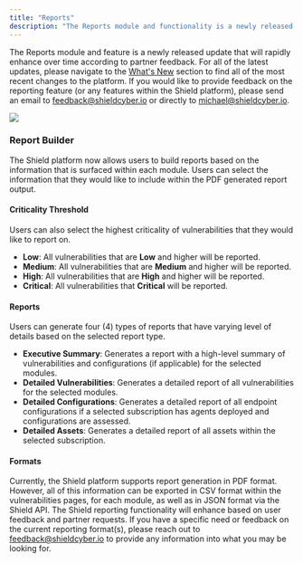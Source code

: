 ```yaml
---
title: "Reports"
description: "The Reports module and functionality is a newly released feature which will allow users to export subscription specific information at different levels of analysis."
---
```


<Note>The Reports module and feature is a newly released update that will rapidly enhance over time according to partner feedback.  For all of the latest updates, please navigate to the [What's New](https://docs.shieldcyber.io/whats-new) section to find all of the most recent changes to the platform.  If you would like to provide feedback on the reporting feature (or any features within the Shield platform), please send an email to feedback@shieldcyber.io or directly to michael@shieldcyber.io.</Note>

<Frame type="glass">
  <img src="/images/reporting.png" />
</Frame>

### Report Builder

The Shield platform now allows users to build reports based on the information that is surfaced within each module.  Users can select the information that they would like to include within the PDF generated report output.


#### Criticality Threshold

Users can also select the highest criticality of vulnerabilities that they would like to report on.
- **Low**: All vulnerabilities that are **Low** and higher will be reported.
- **Medium**: All vulnerabilities that are **Medium** and higher will be reported.
- **High**: All vulnerabilities that are **High** and higher will be reported.
- **Critical**: All vulnerabilities that **Critical** will be reported.

#### Reports
Users can generate four (4) types of reports that have varying level of details based on the selected report type.
- **Executive Summary**: Generates a report with a high-level summary of vulnerabilities and configurations (if applicable) for the selected modules.
- **Detailed Vulnerabilities**: Generates a detailed report of all vulnerabilities for the selected modules.
- **Detailed Configurations**: Generates a detailed report of all endpoint configurations if a selected subscription has agents deployed and configurations are assessed.
- **Detailed Assets**: Generates a detailed report of all assets within the selected subscription.

#### Formats
Currently, the Shield platform supports report generation in PDF format.  However, all of this information can be exported in CSV format within the vulnerabilities pages, for each module, as well as in JSON format via the Shield API.  The Shield reporting functionality will enhance based on user feedback and partner requests.  If you have a specific need or feedback on the current reporting format(s), please reach out to feedback@shieldcyber.io to provide any information into what you may be looking for.
